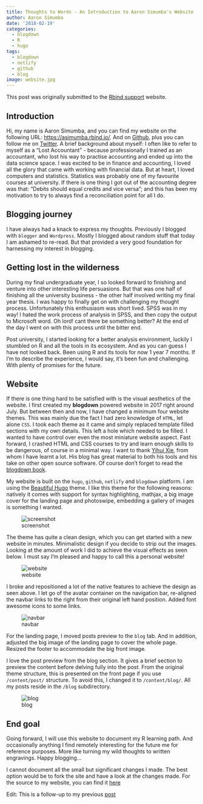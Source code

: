 ```yaml
---
title: Thoughts to Words - An Introduction to Aaron Simumba's Website
author: Aaron Simumba
date: '2018-02-19'
categories:
  - blogdown
  - R
  - hugo
tags:
  - blogdown
  - netlify
  - github
  - blog
image: website.jpg
---
```


This post was originally submitted to the [Rbind support](https://support.rbind.io/2018/02/19/introduction-to-aaron-simumba-website/) website.

## Introduction

Hi, my name is Aaron Simumba, and you can find my website on the following URL: [https://asimumba.rbind.io/](https://asimumba.rbind.io/). And on  [Github](https://github.com/asimumba), plus you can follow me on [Twitter](https://twitter.com/asimumba21). A brief background about myself: I often like to refer to myself as a "Lost Accountant" - because professionally I trained as an accountant, who lost his way to practise accounting and ended up into the data science space. I was excited to be in finance and accounting, I loved all the glory that came with working with financial data. But at heart, I loved computers and statistics. Statistics was probably one of my favourite courses at university. If there is one thing I got out of the accounting degree was that: "Debits should equal credits and vice versa"; and this has been my motivation to try to always find a reconciliation point for all I do.


## Blogging journey

I have always had a knack to express my thoughts. Previously I blogged with `blogger` and `Wordpress`. Mostly I blogged about random stuff that today I am ashamed to re-read. But that provided a very good foundation for harnessing my interest in blogging. 

## Getting lost in the wilderness

During my final undergraduate year, I so looked forward to finishing and venture into other interesting life persuasions. But that was one half of finishing all the university business - the other half involved writing my final year thesis. I was happy to finally get on with challenging my thought process. Unfortunately this enthusiasm was short lived. SPSS was in my way! I hated the work process of analysis in SPSS, and then copy the output to Microsoft word. Oh lord! cant there be something better? At the end of the day I went on with this process until the bitter end.


Post university, I started looking for a better analysis environment, luckily I stumbled on R and all the tools in its ecosystem. And as you can guess I have not looked back. Been using R and its tools for  now 1 year 7 months. If I'm to describe the experience, I would say, it's been fun and challenging. With plenty of promises for the future. 


## Website

If there is one thing hard to be satisfied with is the visual aesthetics of the website. I first created my **blogdown** powered website in 2017 right around July. But between then and now, I have changed a minimum four website themes. This was mainly due the fact I had zero knowledge of `HTML`, let alone `CSS`. I took each theme as it came and simply replaced template filled sections with my own details. This left a hole which needed to be filled. I wanted to have control over even the most miniature website aspect. Fast forward, I crashed HTML and CSS courses to try and learn enough skills to be dangerous, of course in a minimal way. I want to thank [Yihui Xie](https://yihui.name/), from whom I have learnt a lot. His blog has great material to both his tools and his take on other open source software. Of course don't forget to read the [blogdown book](https://bookdown.org/yihui/blogdown/).

My website is built on the `hugo`, `github`, `netlify` and `blogdown` platform. I am using the [Beautiful Hugo](https://github.com/halogenica/beautifulhugo) theme. I like this theme for the following reasons: natively it comes with support for syntax highlighting, mathjax, a big image cover for the landing page and photoswipe, embedding a gallery of images is something I wanted.

![screenshot](https://user-images.githubusercontent.com/24398851/36398695-035a64fe-15d1-11e8-87b1-6a7c5ab65ad9.png)


The theme has quite a clean design, which you can get started with a new website in minutes. Minimalistic design if you decide to strip out the images. Looking at the amount of work I did to achieve the visual effects as seen below. I must say I'm pleased and happy to call this a personal website!

![website](https://user-images.githubusercontent.com/24398851/36397146-09733e62-15ca-11e8-9be1-a91244efc209.jpg)



I broke and repositioned a lot of the native features to achieve the design as seen above. I let go of the avatar container on the navigation bar, re-aligned the navbar links to the right from their original left hand position. Added font awesome icons to some links. 

![navbar](https://user-images.githubusercontent.com/24398851/36397152-0f79484c-15ca-11e8-9974-f8be9bef098a.png)


For the landing page, I moved posts preview to the `blog` tab. And in addition, adjusted the big image of the landing page to cover the whole page. Resized the footer to accommodate the big front image.

I love the post preview from the blog section. It gives a brief section to preview the content before delving fully into the post. From the original theme structure, this is presented on the front page if you use `/content/post/` structure. To avoid this, I changed it to `/content/blog/`. All my posts reside in the `/blog` subdirectory.

![blog](https://user-images.githubusercontent.com/24398851/36397317-016df4c2-15cb-11e8-986f-b33a31689bc6.jpg)

## End goal

Going forward, I will use this website to document my R learning path. And occasionally anything I find remotely interesting for the future me for reference purposes. More like turning my wild thoughts to written engravings. Happy blogging...

I cannot document all the small but significant changes I made. The best option would be to fork the site and have a look at the changes made. For the source to my website, you can find it [here](https://github.com/rbind/asimumba)


Edit: This is a follow-up to my previous [post](https://asimumba.rbind.io/blog/2017-07-03-building-a-website-with-blogdown-and-hugo/)
